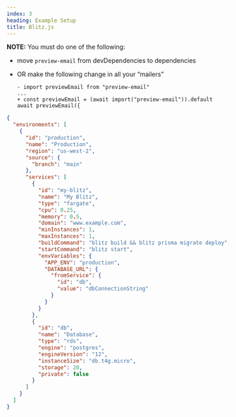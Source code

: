 ```yaml
---
index: 3
heading: Example Setup
title: Blitz.js
---
```



**NOTE:** You must do one of the following:

- move `preview-email` from devDependencies to dependencies
- OR make the following change in all your “mailers”

  ```
  - import previewEmail from "preview-email"
  ...
  + const previewEmail = (await import("preview-email")).default
  await previewEmail({
  ```

<Spacer size="large" />

```json
{
  "environments": [
    {
      "id": "production",
      "name": "Production",
      "region": "us-west-2",
      "source": {
        "branch": "main"
      },
      "services": [
        {
          "id": "my-blitz",
          "name": "My Blitz",
          "type": "fargate",
          "cpu": 0.25,
          "memory": 0.5,
          "domain": "www.example.com",
          "minInstances": 1,
          "maxInstances": 1,
          "buildCommand": "blitz build && blitz prisma migrate deploy",
          "startCommand": "blitz start",
          "envVariables": {
            "APP_ENV": "production",
            "DATABASE_URL": {
              "fromService": {
                "id": "db",
                "value": "dbConnectionString"
              }
            }
          }
        },
        {
          "id": "db",
          "name": "Database",
          "type": "rds",
          "engine": "postgres",
          "engineVersion": "12",
          "instanceSize": "db.t4g.micro",
          "storage": 20,
          "private": false
        }
      ]
    }
  ]
}
```

